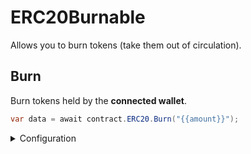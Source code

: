 # ERC20Burnable

Allows you to burn tokens (take them out of circulation).

## Burn

Burn tokens held by the **connected wallet**.

```csharp
var data = await contract.ERC20.Burn("{{amount}}");
```

<details>
  <summary>Configuration</summary>
  <div>

#### amount

The amount of this token you want to burn.

Must be a `string`.

</div>
</details>

